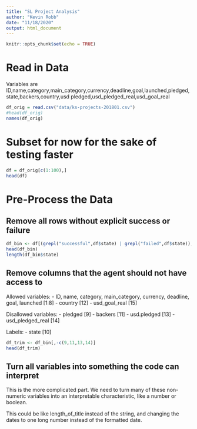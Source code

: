 ```yaml
---
title: "SL Project Analysis"
author: "Kevin Robb"
date: "11/18/2020"
output: html_document
---
```


```r
knitr::opts_chunk$set(echo = TRUE)
```

# Read in Data

Variables are 
ID,name,category,main_category,currency,deadline,goal,launched,pledged,state,backers,country,usd pledged,usd_pledged_real,usd_goal_real

```r
df_orig = read.csv("data/ks-projects-201801.csv")
#head(df_orig)
names(df_orig)
```

# Subset for now for the sake of testing faster

```r
df = df_orig[c(1:100),]
head(df)
```


# Pre-Process the Data

## Remove all rows without explicit success or failure

```r
df_bin <- df[(grepl("successful",df$state) | grepl("failed",df$state)),]
head(df_bin)
length(df_bin$state)
```

## Remove columns that the agent should not have access to

Allowed variables:
 - ID, name, category, main_category, currency, deadline, goal, launched [1:8]
 - country [12]
 - usd_goal_real [15]

Disallowed variables:
 - pledged [9]
 - backers [11]
 - usd.pledged [13]
 - usd_pledged_real [14]

Labels:
 - state [10]


```r
df_trim <- df_bin[,-c(9,11,13,14)]
head(df_trim)
```

## Turn all variables into something the code can interpret

This is the more complicated part. We need to turn many of these non-numeric variables into an interpretable characteristic, like a number or boolean.

This could be like length_of_title instead of the string, and changing the dates to one long number instead of the formatted date.




